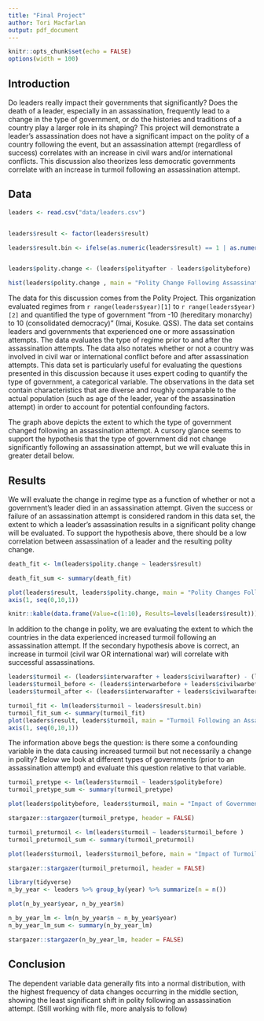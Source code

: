 ```yaml
---
title: "Final Project"
author: Tori Macfarlan
output: pdf_document
---
```


```r
knitr::opts_chunk$set(echo = FALSE)
options(width = 100)
```

## Introduction

Do leaders really impact their governments that significantly? Does the death of a leader, especially in an assassination, frequently lead to a change in the type of government, or do the histories and traditions of a country play a larger role in its shaping? This project will demonstrate a leader's assassination does not have a significant impact on the polity of a country following the event, but an assassination attempt (regardless of success) correlates with an increase in civil wars and/or international conflicts. This discussion also theorizes less democratic governments correlate with an increase in turmoil following an assassination attempt.  

## Data
```r
leaders <- read.csv("data/leaders.csv")


leaders$result <- factor(leaders$result)

leaders$result.bin <- ifelse(as.numeric(leaders$result) == 1 | as.numeric(leaders$result) == 2 | as.numeric(leaders$result) == 3 | as.numeric(leaders$result) == 4, "TRUE" , "FALSE")


leaders$polity.change <- (leaders$polityafter - leaders$politybefore)

hist(leaders$polity.change , main = "Polity Change Following Assassination Attempts" , xlab = "Significance of Polity Change")

```
The data for this discussion comes from the Polity Project. This organization evaluated regimes from `r range(leaders$year)[1] ` to `r range(leaders$year)[2] ` and quantified the type of government "from -10 (hereditary monarchy) to 10 (consolidated democracy)" (Imai, Kosuke. QSS). The data set contains leaders and governments that experienced one or more assassination attempts. The data evaluates the type of regime prior to and after the assassination attempts. The data also notates whether or not a country was involved in civil war or international conflict before and after assassination attempts. This data set is particularly useful for evaluating the questions presented in this discussion because it uses expert coding to quantify the type of government, a categorical variable. The observations in the data set contain characteristics that are diverse and roughly comparable to the actual population (such as age of the leader, year of the assassination attempt) in order to account for potential confounding factors. 

The graph above depicts the extent to which the type of government changed following an assassination attempt. A cursory glance seems to support the hypothesis that the type of government did not change significantly following an assassination attempt, but we will evaluate this in greater detail below.



## Results

We will evaluate the change in regime type as a function of whether or not a government's leader died in an assassination attempt. Given the success or failure of an assassination attempt is considered random in this data set, the extent to which a leader's assassination results in a significant polity change will be evaluated. To support the hypothesis above, there should be a low correlation between assassination of a leader and the resulting polity change. 



```r
death_fit <- lm(leaders$polity.change ~ leaders$result)

death_fit_sum <- summary(death_fit)

plot(leaders$result, leaders$polity.change, main = "Polity Changes Following an Assassination Attempt" , xlab = "Assassination Results" , ylab = "Polity Change", xaxt= 'n', bty='L')
axis(1, seq(0,10,1))

knitr::kable(data.frame(Value=c(1:10), Results=levels(leaders$result)))
```

In addition to the change in polity, we are evaluating the extent to which the countries in the data experienced increased turmoil following an assassination attempt. If the secondary hypothesis above is correct, an increase in turmoil (civil war OR international war) will correlate with successful assassinations. 

```r

leaders$turmoil <- (leaders$interwarafter + leaders$civilwarafter) - (leaders$interwarbefore + leaders$civilwarbefore)
leaders$turmoil_before <- (leaders$interwarbefore + leaders$civilwarbefore)
leaders$turmoil_after <- (leaders$interwarafter + leaders$civilwarafter)

turmoil_fit <- lm(leaders$turmoil ~ leaders$result.bin)
turmoil_fit_sum <- summary(turmoil_fit)
plot(leaders$result, leaders$turmoil, main = "Turmoil Following an Assassination Attempt" , xlab = "Assassination Results" , ylab = "Turmoil Change", xaxt= 'n')
axis(1, seq(0,10,1))

```



The information above begs the question: is there some a confounding variable in the data causing increased turmoil but not necessarily a change in polity? Below we look at different types of governments (prior to an assassination attempt) and evaluate this question relative to that variable. 

```r

turmoil_pretype <- lm(leaders$turmoil ~ leaders$politybefore)
turmoil_pretype_sum <- summary(turmoil_pretype)

plot(leaders$politybefore, leaders$turmoil, main = "Impact of Government Type on Turmoil" , xlab = "Type of Government" , ylab =  "Change in Turmoil")

```

```r
stargazer::stargazer(turmoil_pretype, header = FALSE)

```

```r

turmoil_preturmoil <- lm(leaders$turmoil ~ leaders$turmoil_before )
turmoil_preturmoil_sum <- summary(turmoil_preturmoil)

plot(leaders$turmoil, leaders$turmoil_before, main = "Impact of Turmoil Before on Turmoil Change" , xlab = "Turmoil Before" , ylab =  "Change in Turmoil")

```
```r
stargazer::stargazer(turmoil_preturmoil, header = FALSE)

```

```r
library(tidyverse)
n_by_year <- leaders %>% group_by(year) %>% summarize(n = n())

plot(n_by_year$year, n_by_year$n)

n_by_year_lm <- lm(n_by_year$n ~ n_by_year$year)
n_by_year_lm_sum <- summary(n_by_year_lm)

```
```r
stargazer::stargazer(n_by_year_lm, header = FALSE)

```
## Conclusion
The dependent variable data generally fits into a normal distribution, with the highest frequency of data changes occurring in the middle section, showing the least significant shift in polity following an assassination attempt. (Still working with file, more analysis to follow)


